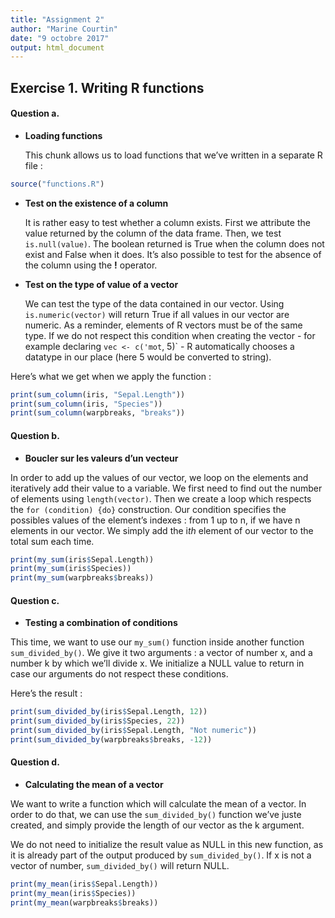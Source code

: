```yaml
---
title: "Assignment 2"
author: "Marine Courtin"
date: "9 octobre 2017"
output: html_document
---
```



## Exercise 1. Writing R functions


#### Question a.

+ __Loading functions__

    This chunk allows us to load functions that we've written in a separate R file :

```r
source("functions.R")
```

+ __Test on the existence of a column__

    It is rather easy to test whether a column exists. First we attribute the value returned by the column of the data frame. Then, we test `is.null(value)`. The boolean returned is True when the column does not exist and False when it does. It's also possible to test for the absence of the column using the __!__ operator.

+ __Test on the type of value of a vector__

    We can test the type of the data contained in our vector. Using `is.numeric(vector)` will return True if all values in our vector are numeric. As a reminder, elements of R vectors must be of the same type. If we do not respect this condition when creating the vector - for example declaring `vec <- c('mot`, 5)` - R automatically chooses a datatype in our place (here 5 would be converted to string).


Here's what we get when we apply the function : 

```r
print(sum_column(iris, "Sepal.Length"))
print(sum_column(iris, "Species"))
print(sum_column(warpbreaks, "breaks"))
```


#### Question b. 

+ __Boucler sur les valeurs d'un vecteur__

In order to add up the values of our vector, we loop on the elements and iteratively add their value to a variable. We first need to find out the number of elements using `length(vector)`. Then we create a loop which respects the `for (condition) {do}` construction. Our condition specifies the possibles values of the element's indexes : from 1 up to n, if we have n elements in our vector. We simply add the i*th* element of our vector to the total sum each time.


```r
print(my_sum(iris$Sepal.Length))
print(my_sum(iris$Species))
print(my_sum(warpbreaks$breaks))
```

#### Question c.

+ __Testing a combination of conditions__

This time, we want to use our `my_sum()` function inside another function `sum_divided_by()`. We give it two arguments : a vector of number x, and a number k by which we'll divide x. We initialize a NULL value to return in case our arguments do not respect these conditions. 
    
Here's the result :

```r
print(sum_divided_by(iris$Sepal.Length, 12))
print(sum_divided_by(iris$Species, 22))
print(sum_divided_by(iris$Sepal.Length, "Not numeric"))
print(sum_divided_by(warpbreaks$breaks, -12))
```

#### Question d.

+ __Calculating the mean of a vector__

We want to write a function which will calculate the mean of a vector. In order to do that, we can use the `sum_divided_by()` function we've juste created, and simply provide the length of our vector as the k argument.

We do not need to initialize the result value as NULL in this new function, as it is already part of the output produced by `sum_divided_by()`. If x is not a vector of number, `sum_divided_by()` will return NULL.

```r
print(my_mean(iris$Sepal.Length))
print(my_mean(iris$Species))
print(my_mean(warpbreaks$breaks))
```

